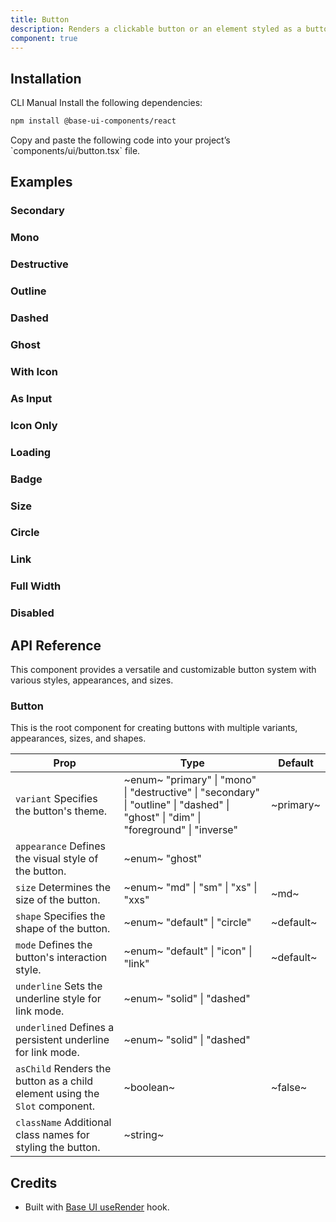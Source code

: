 ```yaml
---
title: Button
description: Renders a clickable button or an element styled as a button
component: true
---
```


<ExamplePreview path="base-button/default" />

## Installation

<Tabs defaultValue="cli">

<TabsList>
  <TabsTrigger value="cli">CLI</TabsTrigger>
  <TabsTrigger value="manual">Manual</TabsTrigger>
</TabsList>

<TabsContent value="cli">
  <CliCommands name="base-button" />
</TabsContent>

<TabsContent value="manual">    
<Steps>

<Step>
Install the following dependencies:

```bash
npm install @base-ui-components/react
```

</Step>

<Step>
Copy and paste the following code into your project’s `components/ui/button.tsx` file.

<ComponentPreview name="base-button" />

</Step>

</Steps>

</TabsContent>

</Tabs>

## Examples

### Secondary

<ExamplePreview path="base-button/secondary" />

### Mono

<ExamplePreview path="base-button/mono" />

### Destructive

<ExamplePreview path="base-button/destructive" />

### Outline

<ExamplePreview path="base-button/outline" />

### Dashed

<ExamplePreview path="base-button/dashed" />

### Ghost

<ExamplePreview path="base-button/ghost" />

### With Icon

<ExamplePreview path="base-button/with-icon" />

### As Input

<ExamplePreview path="base-button/as-input" />

### Icon Only

<ExamplePreview path="base-button/icon" />

### Loading

<ExamplePreview path="base-button/loading" />

### Badge

<ExamplePreview path="base-button/badge" />

### Size

<ExamplePreview path="base-button/size" />

### Circle

<ExamplePreview path="base-button/circle" />

### Link

<ExamplePreview path="base-button/link" />

### Full Width

<ExamplePreview path="base-button/full-width" />

### Disabled

<ExamplePreview path="base-button/disabled" />

## API Reference

This component provides a versatile and customizable button system with various styles, appearances, and sizes.

### Button

This is the root component for creating buttons with multiple variants, appearances, sizes, and shapes.

| **Prop**                                                                                               | **Type**                                                                                                                                                          | **Default** |
| ------------------------------------------------------------------------------------------------------ | ----------------------------------------------------------------------------------------------------------------------------------------------------------------- | ----------- |
| `variant` <PopoverInfo>Specifies the button's theme.</PopoverInfo>                                     | ~enum~ <PopoverInfo> "primary" \| "mono" \| "destructive" \| "secondary" \| "outline" \| "dashed" \| "ghost" \| "dim" \| "foreground" \| "inverse" </PopoverInfo> | ~primary~   |
| `appearance` <PopoverInfo>Defines the visual style of the button.</PopoverInfo>                        | ~enum~ <PopoverInfo> "ghost" </PopoverInfo>                                                                                                                       | <Na/>       |
| `size` <PopoverInfo>Determines the size of the button.</PopoverInfo>                                   | ~enum~ <PopoverInfo> "md" \| "sm" \| "xs" \| "xxs" </PopoverInfo>                                                                                                 | ~md~        |
| `shape` <PopoverInfo>Specifies the shape of the button.</PopoverInfo>                                  | ~enum~ <PopoverInfo> "default" \| "circle" </PopoverInfo>                                                                                                         | ~default~   |
| `mode` <PopoverInfo>Defines the button's interaction style.</PopoverInfo>                              | ~enum~ <PopoverInfo> "default" \| "icon" \| "link" </PopoverInfo>                                                                                                 | ~default~   |
| `underline` <PopoverInfo>Sets the underline style for link mode.</PopoverInfo>                         | ~enum~ <PopoverInfo> "solid" \| "dashed" </PopoverInfo>                                                                                                           | <Na/>       |
| `underlined` <PopoverInfo>Defines a persistent underline for link mode.</PopoverInfo>                  | ~enum~ <PopoverInfo> "solid" \| "dashed" </PopoverInfo>                                                                                                           | <Na/>       |
| `asChild` <PopoverInfo>Renders the button as a child element using the `Slot` component.</PopoverInfo> | ~boolean~                                                                                                                                                         | ~false~     |
| `className` <PopoverInfo>Additional class names for styling the button.</PopoverInfo>                  | ~string~                                                                                                                                                          | <Na/>       |

## Credits

- Built with [Base UI useRender](https://base-ui.com/react/utils/use-render) hook.

